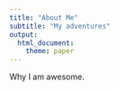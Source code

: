 ```yaml
---
title: "About Me"
subtitle: "My adventures"
output:
  html_document:
    theme: paper
---
```


Why I am awesome. 